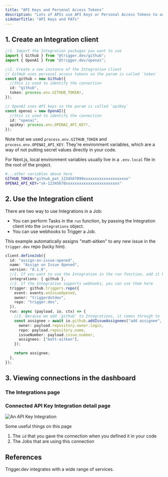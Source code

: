 ```yaml
---
title: "API Keys and Personal Access Tokens"
description: "Lots of APIs use API Keys or Personal Access Tokens to authenticate. This guide will show you how to use them."
sidebarTitle: "API Keys and PATs"
---
```


## 1. Create an Integration client

```ts
//1. Import the Integration packages you want to use
import { Github } from "@trigger.dev/github";
import { OpenAI } from "@trigger.dev/openai";

//2. Create a new instance of the Integration client
// GitHub uses personal access tokens so the param is called `token`
const github = new Github({
  //this is used to identify the connection
  id: "github",
  token: process.env.GITHUB_TOKEN!,
});

// OpenAI uses API keys so the param is called `apiKey`
const openai = new OpenAI({
  //this is used to identify the connection
  id: "openai",
  apiKey: process.env.OPENAI_API_KEY!,
});
```

Note that we used `process.env.GITHUB_TOKEN` and `process.env.OPENAI_API_KEY`. They're environment variables, which are a way of not putting secret values directly in your code.

For Next.js, local environment variables usually live in a `.env.local` file in the root of the project.

```bash .env.local
#...other variables above here
GITHUB_TOKEN="github_pat_1234567890xxxxxxxxxxxxxxxxxxxx"
OPENAI_API_KEY="sk-12345678xxxxxxxxxxxxxxxxxxxxxxxx"
```

## 2. Use the Integration client

There are two way to use Integrations in a Job:

- You can perform Tasks in the `run` function, by passing the Integration client into the `integrations` object.
- You can use webhooks to Trigger a Job.

This example automatically assigns "matt-aitken" to any new issue in the `trigger.dev` repo (lucky him).

```ts
client.defineJob({
  id: "assign-on-issue-opened",
  name: "Assign on Issue Opened",
  version: "0.1.0",
  //1. If you want to use the Integration in the run function, add it here
  integrations: { github },
  //2. If the Integration supports webhooks, you can use them here
  trigger: github.triggers.repo({
    event: events.onIssueOpened,
    owner: "triggerdotdev",
    repo: "trigger.dev",
  }),
  run: async (payload, io, ctx) => {
    //3. Because we add `github` to Integrations, it comes through to `io.github` here
    const assignee = await io.github.addIssueAssignees("add assignee", {
      owner: payload.repository.owner.login,
      repo: payload.repository.name,
      issueNumber: payload.issue.number,
      assignees: ["matt-aitken"],
    });

    return assignee;
  },
});
```

## 3. Viewing connections in the dashboard

### The Integrations page

<Snippet file="integration-list.mdx" />

### Connected API Key Integration detail page

![An API Key Integration](/images/integration-api-key.png)

Some useful things on this page

1. The `id` that you gave the connection when you defined it in your code
2. The Jobs that are using this connection

## References

<CardGroup cols={2}>
  <Card title="View Integrations" icon="grid-2" href="/integrations">
    Trigger.dev integrates with a wide range of services.
  </Card>
</CardGroup>
